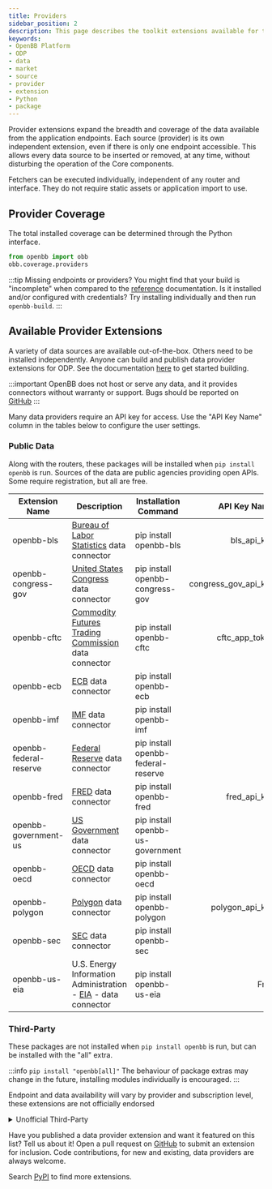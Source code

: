 ```yaml
---
title: Providers
sidebar_position: 2
description: This page describes the toolkit extensions available for the OpenBB Platform.
keywords:
- OpenBB Platform
- ODP
- data
- market
- source
- provider
- extension
- Python
- package
---
```



Provider extensions expand the breadth and coverage of the data available from the application endpoints.
Each source (provider) is its own independent extension, even if there is only one endpoint accessible.
This allows every data source to be inserted or removed, at any time, without disturbing the operation of the Core components.

Fetchers can be executed individually, independent of any router and interface.
They do not require static assets or application import to use.

## Provider Coverage

The total installed coverage can be determined through the Python interface.

```python
from openbb import obb
obb.coverage.providers
```

:::tip Missing endpoints or providers?
You might find that your build is "incomplete" when compared to the [reference](/python/reference) documentation.
Is it installed and/or configured with credentials? Try installing individually and then run `openbb-build`.
:::

## Available Provider Extensions

A variety of data sources are available out-of-the-box. Others need to be installed independently.
Anyone can build and publish data provider extensions for ODP.
See the documentation [here](/python/developer/extension_types/provider) to get started building.

:::important
OpenBB does not host or serve any data, and it provides connectors without warranty or support.
Bugs should be reported on [GitHub](https://github.com/OpenBB-finance/OpenBB/issues/new/choose)
:::

Many data providers require an API key for access.
Use the "API Key Name" column in the tables below to configure the user settings.

### Public Data

Along with the routers, these packages will be installed when `pip install openbb` is run.
Sources of the data are public agencies providing open APIs.
Some require registration, but all are free.

| Extension Name | Description | Installation Command | API Key Name |
|----------------|-------------|----------------------|-------------:|
| openbb-bls | [Bureau of Labor Statistics](https://www.bls.gov/developers/home.htm) data connector | pip install openbb-bls | bls_api_key | 
| openbb-congress-gov | [United States Congress](https://api.congress.gov) data connector | pip install openbb-congress-gov | congress_gov_api_key |
| openbb-cftc | [Commodity Futures Trading Commission](https://publicreporting.cftc.gov/stories/s/r4w3-av2u) data connector | pip install openbb-cftc | cftc_app_token|
| openbb-ecb | [ECB](https://data.ecb.europa.eu/) data connector | pip install openbb-ecb | - |
| openbb-imf | [IMF](https://data.imf.org) data connector | pip install openbb-imf | - |
| openbb-federal-reserve | [Federal Reserve](https://www.federalreserve.gov/) data connector | pip install openbb-federal-reserve | - |
| openbb-fred | [FRED](https://fred.stlouisfed.org/) data connector | pip install openbb-fred | fred_api_key |
| openbb-government-us | [US Government](https://data.gov) data connector | pip install openbb-us-government | - |
| openbb-oecd | [OECD](https://data.oecd.org/) data connector | pip install openbb-oecd | - | 
| openbb-polygon | [Polygon](https://polygon.io/) data connector | pip install openbb-polygon | polygon_api_key |
| openbb-sec | [SEC](https://www.sec.gov/edgar/sec-api-documentation) data connector | pip install openbb-sec | - |
| openbb-us-eia | U.S. Energy Information Administration - [EIA](https://www.eia.gov/opendata/register.php) - data connector | pip install openbb-us-eia | Free | eia_api_key |

### Third-Party

These packages are not installed when `pip install openbb` is run, but can be installed with the "all" extra.

:::info `pip install "openbb[all]"`
The behaviour of package extras may change in the future, installing modules individually is encouraged.
:::

Endpoint and data availability will vary by provider and subscription level, these extensions are not officially endorsed

<details>
<summary mdxType="summary">Unofficial Third-Party</summary>

| Extension Name | Description | Installation Command | Subscription Required | API Key Name |
|----------------|-------------|----------------------|------------------------------------|-------------:|
| openbb-alpha-vantage | [Alpha Vantage](https://www.alphavantage.co/) data connector | pip install openbb-alpha-vantage | Free | alpha_vantage_api_key |
| openbb-benzinga | [Benzinga](https://www.benzinga.com/apis/en-ca/) data connector | pip install openbb-benzinga | Paid | | benzinga_api_key |
| openbb-biztoc | [Biztoc](https://api.biztoc.com/#biztoc-default) News data connector | pip install openbb-biztoc | Free | biztoc_api_key |
| openbb-cboe | [Cboe](https://www.cboe.com/delayed_quotes/) data connector | pip install openbb-cboe | None | - |
| openbb-deribit | [Deribit](https://docs.deribit.com/) data connector | pip install openbb-deribit | None | - |
| openbb-econdb | [EconDB](https://econdb.com) data connector | pip install openbb-econdb | None | econdb_api_key |
| openbb-famafrench | [Ken French Data Library](https://mba.tuck.dartmouth.edu/pages/faculty/ken.french/data_library.html) connector | pip install openbb-famafrench | None | - |
| openbb-finra | [FINRA](https://www.finra.org/finra-data) data connector | pip install openbb-finra | None / Free | - |
| openbb-finviz | [Finviz](https://finviz.com) data connector | pip install openbb-finviz | None | - |
| openbb-fmp | [FMP](https://site.financialmodelingprep.com/developer/) data connector | pip install openbb-fmp | Free | fmp_api_key |
| openbb-intrinio | [Intrinio](https://intrinio.com/pricing) data connector | pip install openbb-intrinio | Paid | intrinio_api_key |
| openbb-nasdaq | [Nasdaq Data Link](https://data.nasdaq.com/) connector | pip install openbb-nasdaq | None / Free | nasdaq_api_key |
| openbb-seeking-alpha | [Seeking Alpha](https://seekingalpha.com/) data connector | pip install openbb-seeking-alpha | None | - |
| openbb-tmx | [TMX](https://money.tmx.com) data connector | pip install openbb-tmx | None | - |
| openbb-tradier | [Tradier](https://tradier.com) data connector | pip install openbb-tradier | None | tradier_api_key; tradier_account_type ('sandbox' or 'live')
| openbb-tiingo | [Tiingo](https://www.tiingo.com/about/pricing) data connector | pip install openbb-tiingo | Free | tiingo_token |
| openbb-tradingeconomics | [TradingEconomics](https://tradingeconomics.com/api) data connector | pip install openbb-tradingeconomics | Paid | tradingeconomics_api_key |
| openbb-yfinance | [Yahoo Finance](https://finance.yahoo.com/) data connector | pip install openbb-yfinance | None | - |

</details>

Have you published a data provider extension and want it featured on this list? Tell us about it! Open a pull request on [GitHub](https://github.com/OpenBB-finance/OpenBBTerminal/) to submit an extension for inclusion. Code contributions, for new and existing, data providers are always welcome.

Search [PyPI](https://pypi.org/search/?q=openbb-) to find more extensions.

